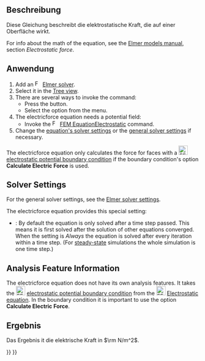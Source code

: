 <languages/>

{{Docnav/de
|[[FEM_EquationElectrostatic/de|GleichungElektrostatik]]
|[[FEM_EquationMagnetodynamic/de|GleichungElektrodynamik]]
|[[FEM_Workbench/de|FEM]]
|IconL=FEM_EquationElectrostatic.svg
|IconR=FEM_EquationMagnetodynamic.svg
|IconC=Workbench_FEM.svg
}}

{{GuiCommand/de
|Name=FEM EquationElectricforce
|Name/de=FEM GleichungElektrischeKraft
|MenuLocation=Lösen → Electromagnetic Equations → Gleichung für elektrische Kraft
|Workbenches=[[FEM_Workbench/de|FEM]]
|Version=0.19
|SeeAlso=[[FEM_EquationElectrostatic/de|FEM GleichungElektrostatik]]
}}

<span id="Description"></span>
==Beschreibung==

Diese Gleichung beschreibt die elektrostatische Kraft, die auf einer Oberfläche wirkt.

For info about the math of the equation, see the [http://www.elmerfem.org/blog/documentation/ Elmer models manual], section ''Electrostatic force''.

<span id="Usage"></span>
==Anwendung==

# Add an [[Image:FEM_SolverElmer.svg|16px|link=FEM_SolverElmer#Equations]] [[FEM_SolverElmer#Equations|Elmer solver]].
# Select it in the [[Tree_view|Tree view]].
# There are several ways to invoke the command:
#* Press the {{Button|[[Image:FEM_EquationElectricforce.svg|16px]] [[FEM_EquationElectricforce|Electricforce equation]]}} button.
#* Select the {{MenuCommand|Solve → Electromagnetic Equations → Electricforce equation}} option from the menu.
# The electricforce equation needs a potential field:
#* Invoke the [[Image:FEM_EquationElectrostatic.svg|16px|link=FEM_EquationElectrostatic]] [[FEM_EquationElectrostatic|FEM EquationElectrostatic]] command.
# Change the [[#Solver_Settings|equation's solver settings]] or the [[FEM_SolverElmer_SolverSettings|general solver settings]] if necessary.

The electricforce equation only calculates the force for faces with a [[Image:FEM_ConstraintElectrostaticPotential.svg|24px]] [[FEM_ConstraintElectrostaticPotential|electrostatic potential boundary condition]] if the boundary condition's option '''Calculate Electric Force''' is used.

==Solver Settings==

For the general solver settings, see the [[FEM_SolverElmer_SolverSettings|Elmer solver settings]].

The electricforce equation provides this special setting:
* {{PropertyData|Exec Solver}}: By default the equation is only solved after a time step passed. This means it is first solved after the solution of other equations converged. When the setting is ''Always'' the equation is solved after every iteration within a time step. (For [[FEM_SolverElmer_SolverSettings#Type|steady-state]] simulations the whole simulation is one time step.)

==Analysis Feature Information==

The electricforce equation does not have its own analysis features. It takes the [[Image:FEM_ConstraintElectrostaticPotential.svg|24px]] [[FEM_ConstraintElectrostaticPotential|electrostatic potential boundary condition]] from the [[Image:FEM_EquationElectrostatic.svg|24px]] [[FEM_EquationElectrostatic|Electrostatic equation]]. In the boundary condition it is important to use the option '''Calculate Electric Force'''.

<span id="Result"></span>
==Ergebnis==

Das Ergebnis it die elektrische Kraft in <math>\rm N/m^2</math>.


{{Docnav/de
|[[FEM_EquationElectrostatic/de|GleichungElektrostatik]]
|[[FEM_EquationMagnetodynamic/de|GleichungElektrodynamik]]
|[[FEM_Workbench/de|FEM]]
|IconL=FEM_EquationElectrostatic.svg
|IconR=FEM_EquationMagnetodynamic.svg
|IconC=Workbench_FEM.svg
}}

{{FEM Tools navi{{#translation:}}}}
{{Userdocnavi{{#translation:}}}}